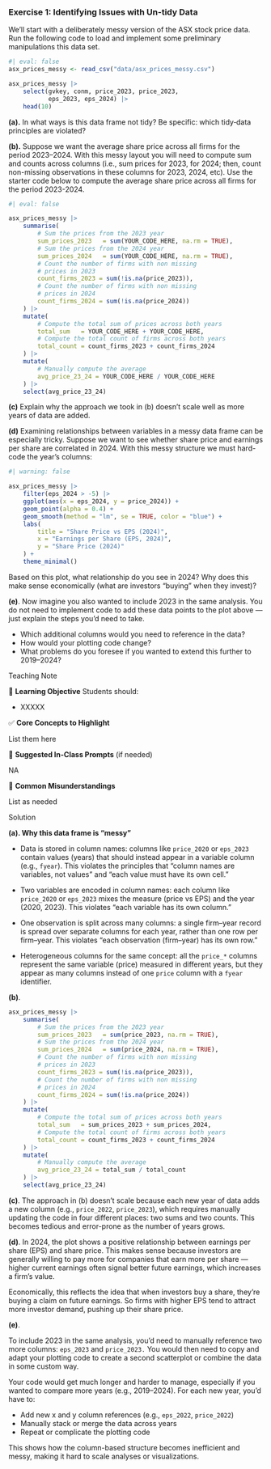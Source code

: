 <!-- question-type: prepare -->
### Exercise 1: Identifying Issues with Un-tidy Data

We'll start with a deliberately messy version of the ASX stock price data. Run the following code to load and implement some preliminary manipulations this data set.

```r
#| eval: false
asx_prices_messy <- read_csv("data/asx_prices_messy.csv")
```

```r
asx_prices_messy |> 
    select(gvkey, conm, price_2023, price_2023, 
           eps_2023, eps_2024) |>
    head(10)
```

**(a).** In what ways is this data frame not tidy? Be specific: which tidy‑data principles are violated?

**(b).** Suppose we want the average share price across all firms for the period 2023–2024. With this messy layout you will need to compute sum and counts across columns (i.e., sum prices for 2023, for 2024; then, count non-missing observations in these columns for 2023, 2024, etc). Use the starter code below to compute the average share price across all firms for the period 2023-2024.

```r
#| eval: false

asx_prices_messy |>
    summarise(
        # Sum the prices from the 2023 year
        sum_prices_2023   = sum(YOUR_CODE_HERE, na.rm = TRUE),
        # Sum the prices from the 2024 year
        sum_prices_2024   = sum(YOUR_CODE_HERE, na.rm = TRUE),
        # Count the number of firms with non missing
        # prices in 2023
        count_firms_2023 = sum(!is.na(price_2023)),
        # Count the number of firms with non missing
        # prices in 2024
        count_firms_2024 = sum(!is.na(price_2024))
    ) |>
    mutate(
        # Compute the total sum of prices across both years
        total_sum   = YOUR_CODE_HERE + YOUR_CODE_HERE,
        # Compute the total count of firms across both years
        total_count = count_firms_2023 + count_firms_2024
    ) |>
    mutate(
        # Manually compute the average
        avg_price_23_24 = YOUR_CODE_HERE / YOUR_CODE_HERE
    ) |> 
    select(avg_price_23_24)
```

**(c)** Explain why the approach we took in (b) doesn't scale well as more years of data are added.

**(d)** Examining relationships between variables in a messy data frame can be especially tricky. Suppose we want to see whether share price and earnings per share are correlated in 2024. With this messy structure we must hard-code the year's columns:

```r
#| warning: false

asx_prices_messy |>
    filter(eps_2024 > -5) |>
    ggplot(aes(x = eps_2024, y = price_2024)) +
    geom_point(alpha = 0.4) +
    geom_smooth(method = "lm", se = TRUE, color = "blue") +
    labs(
        title = "Share Price vs EPS (2024)",
        x = "Earnings per Share (EPS, 2024)",
        y = "Share Price (2024)"
    ) +
    theme_minimal()
```

Based on this plot, what relationship do you see in 2024?
Why does this make sense economically (what are investors "buying" when they invest)?

**(e)**. Now imagine you also wanted to include 2023 in the same analysis. You do not need to implement code to add these data points to the plot above — just explain the steps you'd need to take.

* Which additional columns would you need to reference in the data?
* How would your plotting code change?
* What problems do you foresee if you wanted to extend this further to 2019–2024?



<!-- BEGIN PROFILE:r-teaching-guide -->
::: {.content-visible when-profile="r-teaching-guide"}

::: {.teaching-block}

::: {.teaching-block-header}
Teaching Note
:::

::: {.teaching-block-body}

🎯 **Learning Objective** 
Students should:

- XXXXX

✅   **Core Concepts to Highlight**

List them here


💬 **Suggested In-Class Prompts** (if needed)

NA

📌 **Common Misunderstandings**

List as needed

:::

:::

:::
<!-- END PROFILE:r-teaching-guide -->

<!-- BEGIN PROFILE:r-solutions -->
::: {.content-visible when-profile="r-solutions" when-profile="r-teaching-guide"}

::: {.solution-block}

::: {.solution-block-header}
Solution
:::

::: {.solution-block-body}

**(a). Why this data frame is “messy”**

- Data is stored in column names: columns like `price_2020` or `eps_2023` contain values (years) that should instead appear in a variable column (e.g., `fyear`). This violates the principles that “column names are variables, not values” and "each value must have its own cell."

- Two variables are encoded in column names: each column like `price_2020` or `eps_2023` mixes the measure (price vs EPS) and the year (2020, 2023). This violates “each variable has its own column.”

- One observation is split across many columns: a single firm–year record is spread over separate columns for each year, rather than one row per firm–year. This violates “each observation (firm–year) has its own row.”

- Heterogeneous columns for the same concept: all the `price_*` columns represent the same variable (price) measured in different years, but they appear as many columns instead of one `price` column with a `fyear` identifier.

**(b)**.

```r
asx_prices_messy |>
    summarise(
        # Sum the prices from the 2023 year
        sum_prices_2023   = sum(price_2023, na.rm = TRUE),
        # Sum the prices from the 2024 year
        sum_prices_2024   = sum(price_2024, na.rm = TRUE),
        # Count the number of firms with non missing
        # prices in 2023
        count_firms_2023 = sum(!is.na(price_2023)),
        # Count the number of firms with non missing
        # prices in 2024
        count_firms_2024 = sum(!is.na(price_2024))
    ) |>
    mutate(
        # Compute the total sum of prices across both years
        total_sum   = sum_prices_2023 + sum_prices_2024,
        # Compute the total count of firms across both years
        total_count = count_firms_2023 + count_firms_2024
    ) |>
    mutate(
        # Manually compute the average
        avg_price_23_24 = total_sum / total_count
    ) |> 
    select(avg_price_23_24)
```

**(c)**.
The approach in (b) doesn't scale because each new year of data adds a new column (e.g., `price_2022`, `price_2023`), which requires manually updating the code in four different places: two sums and two counts. This becomes tedious and error-prone as the number of years grows.


**(d)**. 
In 2024, the plot shows a positive relationship between earnings per share (EPS) and share price. This makes sense because investors are generally willing to pay more for companies that earn more per share — higher current earnings often signal better future earnings, which increases a firm’s value.

Economically, this reflects the idea that when investors buy a share, they’re buying a claim on future earnings. So firms with higher EPS tend to attract more investor demand, pushing up their share price.

**(e)**. 

To include 2023 in the same analysis, you'd need to manually reference two more columns: `eps_2023` and `price_2023.` You would then need to copy and adapt your plotting code to create a second scatterplot or combine the data in some custom way.

Your code would get much longer and harder to manage, especially if you wanted to compare more years (e.g., 2019–2024). For each new year, you'd have to:

* Add new x and y column references (e.g., `eps_2022`, `price_2022`)
* Manually stack or merge the data across years
* Repeat or complicate the plotting code

This shows how the column-based structure becomes inefficient and messy, making it hard to scale analyses or visualizations.
:::

:::

:::
<!-- END PROFILE:r-solutions -->
